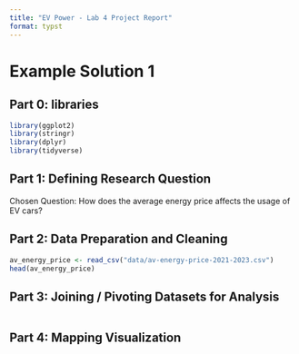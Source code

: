 ```yaml
---
title: "EV Power - Lab 4 Project Report"
format: typst
---
```


# Example Solution 1

## **Part 0: libraries**

```r
library(ggplot2)
library(stringr)
library(dplyr)
library(tidyverse)
```

## **Part 1:** **Defining Research Question**

Chosen Question:
How does the average energy price affects the usage of EV cars? 

## **Part 2: Data Preparation and Cleaning**

```r
av_energy_price <- read_csv("data/av-energy-price-2021-2023.csv")
head(av_energy_price)
```

## **Part 3: Joining / Pivoting Datasets for Analysis**

```r

```

## **Part 4: Mapping Visualization**

```r

```